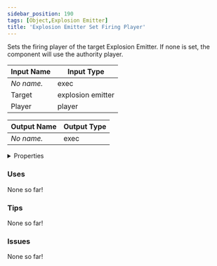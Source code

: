 ```yaml
---
sidebar_position: 190
tags: [Object,Explosion Emitter]
title: 'Explosion Emitter Set Firing Player'
---
```


Sets the firing player of the target Explosion Emitter. If none is set, the component will use the authority player.



<IChip uuid="d39b968d-bdab-4548-aaa7-745e3155789e"/>

| Input Name | Input Type |
|-----------|-----------|
| *No name.* | exec |
| Target | explosion emitter |
| Player | player |

| Output Name | Output Type |
|-----------|-----------|
| *No name.* | exec |


<details>
  <summary>Properties</summary>
  <div>
    <div>
    <table>
      <thead>
        <tr>
          <th>Is beta required?</th>
          <th>No</th>
        </tr>
        <tr>
          <th>Is this chip a trolling risk?</th>
          <th>No</th>
        </tr>
        <tr>
          <th>Is this chip a role assignment risk?</th>
          <th>No</th>
        </tr>
        <tr>
          <th>Chip UUID</th>
          <th>d39b968d-bdab-4548-aaa7-745e3155789e</th>
        </tr>
        <tr>
          <th>Room availability</th>
          <th>Available everywhere</th>
        </tr>
      </thead>
    </table>
    </div>
  </div>
</details>

### Uses

None so far!

### Tips

None so far!

### Issues

None so far!